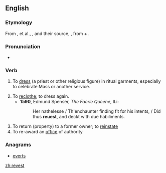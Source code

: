 ==English==

===Etymology===
From {{etyl|xno|en}} {{term|revestier|lang=fro}}, {{term|revestre}} et al., {{etyl|frm|en}} {{term|revestir|lang=frm}}, and their source, {{etyl|LL.|en}} {{term|revestire}}, from {{etyl|la|en}} {{term|re-|lang=la}} + {{term|vestire|vestīre|to clothe}}.

===Pronunciation===
* {{a|UK}} {{IPA|/ɹiːˈvɛst/}}

===Verb===
{{en-verb}}

# {{obsolete}} To [[dress]] (a priest or other religious figure) in ritual garments, especially to celebrate Mass or another service.
# To [[reclothe]]; to dress again.
#* '''1590''', Edmund Spenser, ''The Faerie Queene'', II.i:
#*: Her nathelesse / Th'enchaunter finding fit for his intents, / Did thus '''reuest''', and deckt with due habiliments.
# To return (property) to a former owner; to [[reinstate]]
# To re-award an [[office]] of authority

===Anagrams===
* [[everts#English|everts]]

[[zh:revest]]